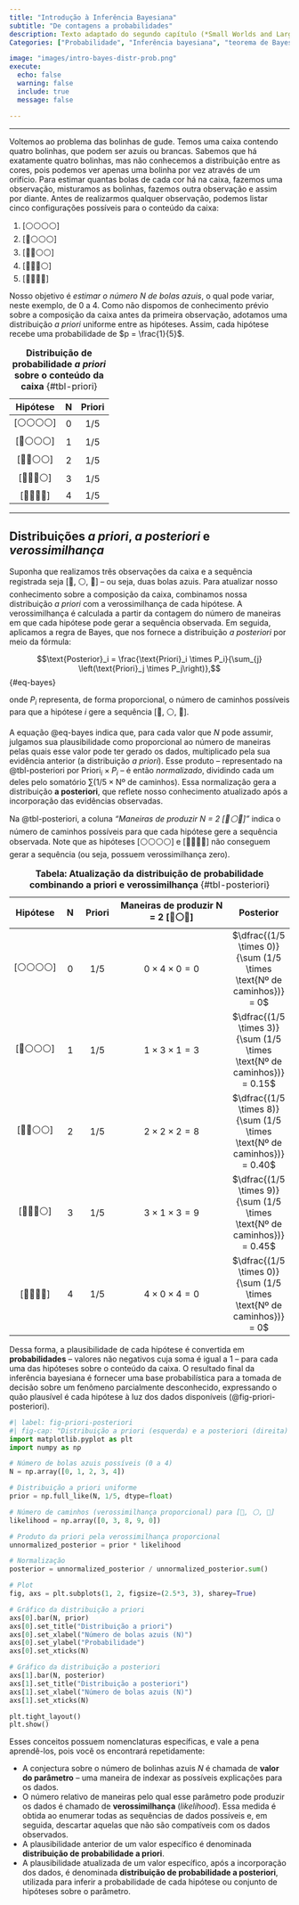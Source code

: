 ```yaml
---
title: "Introdução à Inferência Bayesiana"  
subtitle: "De contagens a probabilidades"  
description: Texto adaptado do segundo capítulo (*Small Worlds and Large Worlds*) do livro **Statistical Rethinking – A Bayesian Course with Examples in R and Stan** [@mcelreath2018statistical] e material disponível em [**Statistical Rethinking course and book package**](https://github.com/rmcelreath/rethinking){target="_blank"}  
Categories: ["Probabilidade", "Inferência bayesiana", "teorema de Bayes"]

image: "images/intro-bayes-distr-prob.png"  
execute:  
  echo: false  
  warning: false  
  include: true  
  message: false  

---
```


---

Voltemos ao problema das bolinhas de gude. Temos uma caixa contendo quatro bolinhas, que podem ser azuis ou brancas. Sabemos que há exatamente quatro bolinhas, mas não conhecemos a distribuição entre as cores, pois podemos ver apenas uma bolinha por vez através de um orifício. Para estimar quantas bolas de cada cor há na caixa, fazemos uma observação, misturamos as bolinhas, fazemos outra observação e assim por diante. Antes de realizarmos qualquer observação, podemos listar cinco configurações possíveis para o conteúdo da caixa:

1. [⚪⚪⚪⚪]  
2. [🔵⚪⚪⚪]  
3. [🔵🔵⚪⚪]  
4. [🔵🔵🔵⚪]  
5. [🔵🔵🔵🔵]

Nosso objetivo é *estimar o número $N$ de bolas azuis*, o qual pode variar, neste exemplo, de 0 a 4. Como não dispomos de conhecimento prévio sobre a composição da caixa antes da primeira observação, adotamos uma distribuição *a priori* uniforme entre as hipóteses. Assim, cada hipótese recebe uma probabilidade de $p = \frac{1}{5}$.

| **Hipótese** | **N** | **Priori** |
|:------------:|:-----:|:----------:|
| [⚪⚪⚪⚪]   |  0    | $1/5$    |
| [🔵⚪⚪⚪]   |  1    | $1/5$    |
| [🔵🔵⚪⚪]   |  2    | $1/5$    |
| [🔵🔵🔵⚪]   |  3    | $1/5$    |
| [🔵🔵🔵🔵]   |  4    | $1/5$    |

: **Distribuição de probabilidade *a priori* sobre o conteúdo da caixa** {#tbl-priori} 

---

## Distribuições *a priori*, *a posteriori* e *verossimilhança*

Suponha que realizamos três observações da caixa e a sequência registrada seja [🔵, ⚪, 🔵] – ou seja, duas bolas azuis. Para atualizar nosso conhecimento sobre a composição da caixa, combinamos nossa distribuição *a priori* com a verossimilhança de cada hipótese. A verossimilhança é calculada a partir da contagem do número de maneiras em que cada hipótese pode gerar a sequência observada. Em seguida, aplicamos a regra de Bayes, que nos fornece a distribuição *a posteriori* por meio da fórmula:

$$\text{Posterior}_i = \frac{\text{Priori}_i \times P_i}{\sum_{j} \left(\text{Priori}_j \times P_j\right)},$$ {#eq-bayes}

onde $P_i$ representa, de forma proporcional, o número de caminhos possíveis para que a hipótese $i$ gere a sequência [🔵, ⚪, 🔵].

A equação @eq-bayes indica que, para cada valor que $N$ pode assumir, julgamos sua plausibilidade como proporcional ao número de maneiras pelas quais esse valor pode ter gerado os dados, multiplicado pela sua evidência anterior (a distribuição *a priori*). Esse produto – representado na @tbl-posteriori por $\text{Priori}_i \times P_i$ – é então *normalizado*, dividindo cada um deles pelo somatório $\sum (1/5 \times \text{Nº de caminhos})$. Essa normalização gera a distribuição **a posteriori**, que reflete nosso conhecimento atualizado após a incorporação das evidências observadas.


Na @tbl-posteriori, a coluna *“Maneiras de produzir N = 2 [🔵⚪🔵]”* indica o número de caminhos possíveis para que cada hipótese gere a sequência observada. Note que as hipóteses [⚪⚪⚪⚪] e [🔵🔵🔵🔵] não conseguem gerar a sequência (ou seja, possuem verossimilhança zero). 

| **Hipótese** | **N** | **Priori** | **Maneiras de produzir N = 2 [🔵⚪🔵]** | **Posterior** |
|:------------:|:-----:|:----------:|:---------------------------------------:|:-------------:|
| [⚪⚪⚪⚪]   |  0    | $1/5$    | $0 \times 4 \times 0 = 0$             | $\dfrac{(1/5 \times 0)}{\sum (1/5 \times \text{Nº de caminhos})} = 0$  |
| [🔵⚪⚪⚪]   |  1    | $1/5$    | $1 \times 3 \times 1 = 3$             | $\dfrac{(1/5 \times 3)}{\sum (1/5 \times \text{Nº de caminhos})} = 0.15$  |
| [🔵🔵⚪⚪]   |  2    | $1/5$    | $2 \times 2 \times 2 = 8$             | $\dfrac{(1/5 \times 8)}{\sum (1/5 \times \text{Nº de caminhos})} = 0.40$  |
| [🔵🔵🔵⚪]   |  3    | $1/5$    | $3 \times 1 \times 3 = 9$             | $\dfrac{(1/5 \times 9)}{\sum (1/5 \times \text{Nº de caminhos})} = 0.45$  |
| [🔵🔵🔵🔵]   |  4    | $1/5$    | $4 \times 0 \times 4 = 0$             | $\dfrac{(1/5 \times 0)}{\sum (1/5 \times \text{Nº de caminhos})} = 0$  |

: **Tabela: Atualização da distribuição de probabilidade combinando a priori e verossimilhança** {#tbl-posteriori} 

Dessa forma, a plausibilidade de cada hipótese é convertida em **probabilidades** – valores não negativos cuja soma é igual a 1 – para cada uma das hipóteses sobre o conteúdo da caixa. O resultado final da inferência bayesiana é fornecer uma base probabilística para a tomada de decisão sobre um fenômeno parcialmente desconhecido, expressando o quão plausível é cada hipótese à luz dos dados disponíveis (@fig-priori-posteriori).


```python
#| label: fig-priori-posteriori
#| fig-cap: "Distribuição a priori (esquerda) e a posteriori (direita) para o número de bolas azuis. A priori, as hipóteses têm probabilidade uniforme; a posteriori, a observação [🔵, ⚪, 🔵] atualiza a plausibilidade, favorecendo hipóteses intermediárias"
import matplotlib.pyplot as plt
import numpy as np

# Número de bolas azuis possíveis (0 a 4)
N = np.array([0, 1, 2, 3, 4])

# Distribuição a priori uniforme
prior = np.full_like(N, 1/5, dtype=float)

# Número de caminhos (verossimilhança proporcional) para [🔵, ⚪, 🔵]
likelihood = np.array([0, 3, 8, 9, 0])

# Produto da priori pela verossimilhança proporcional
unnormalized_posterior = prior * likelihood

# Normalização
posterior = unnormalized_posterior / unnormalized_posterior.sum()

# Plot
fig, axs = plt.subplots(1, 2, figsize=(2.5*3, 3), sharey=True)

# Gráfico da distribuição a priori
axs[0].bar(N, prior)
axs[0].set_title("Distribuição a priori")
axs[0].set_xlabel("Número de bolas azuis (N)")
axs[0].set_ylabel("Probabilidade")
axs[0].set_xticks(N)

# Gráfico da distribuição a posteriori
axs[1].bar(N, posterior)
axs[1].set_title("Distribuição a posteriori")
axs[1].set_xlabel("Número de bolas azuis (N)")
axs[1].set_xticks(N)

plt.tight_layout()
plt.show()

```


Esses conceitos possuem nomenclaturas específicas, e vale a pena aprendê-los, pois você os encontrará repetidamente:

- A conjectura sobre o número de bolinhas azuis $N$ é chamada de **valor do parâmetro** – uma maneira de indexar as possíveis explicações para os dados.
- O número relativo de maneiras pelo qual esse parâmetro pode produzir os dados é chamado de **verossimilhança** (*likelihood*). Essa medida é obtida ao enumerar todas as sequências de dados possíveis e, em seguida, descartar aquelas que não são compatíveis com os dados observados.
- A plausibilidade anterior de um valor específico é denominada **distribuição de probabilidade a priori**.
- A plausibilidade atualizada de um valor específico, após a incorporação dos dados, é denominada **distribuição de probabilidade a posteriori**, utilizada para inferir a probabilidade de cada hipótese ou conjunto de hipóteses sobre o parâmetro.